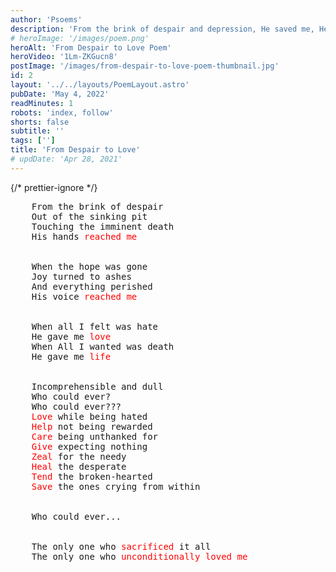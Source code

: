 ```yaml
---
author: 'Psoems'
description: 'From the brink of despair and depression, He saved me, He healed me, and made me someone totally new. His name is Jesus and He changed my story. Did He also changed yours?'
# heroImage: '/images/poem.png'
heroAlt: 'From Despair to Love Poem'
heroVideo: '1Lm-ZKGucn8'
postImage: '/images/from-despair-to-love-poem-thumbnail.jpg'
id: 2
layout: '../../layouts/PoemLayout.astro'
pubDate: 'May 4, 2022'
readMinutes: 1
robots: 'index, follow'
shorts: false
subtitle: ''
tags: ['']
title: 'From Despair to Love'
# updDate: 'Apr 28, 2021'
---
```


{/* prettier-ignore */}
<pre>
    From the brink of despair
    Out of the sinking pit
    Touching the imminent death
    His hands <span style="color:red">reached me</span>
    <br />
    When the hope was gone
    Joy turned to ashes
    And everything perished
    His voice <span style="color:red">reached me</span>
    <br />
    When all I felt was hate
    He gave me <span style="color:red">love</span>
    When All I wanted was death
    He gave me <span style="color:red">life</span>
    <br />
    Incomprehensible and dull
    Who could ever?
    Who could ever???
    <span style="color:red">Love</span> while being hated
    <span style="color:red">Help</span> not being rewarded
    <span style="color:red">Care</span> being unthanked for
    <span style="color:red">Give</span> expecting nothing
    <span style="color:red">Zeal</span> for the needy
    <span style="color:red">Heal</span> the desperate
    <span style="color:red">Tend</span> the broken-hearted
    <span style="color:red">Save</span> the ones crying from within
    <br />
    Who could ever...
    <br />
    The only one who <span style="color:red">sacrificed</span> it all
    The only one who <span style="color:red">unconditionally loved me</span>
</pre>

